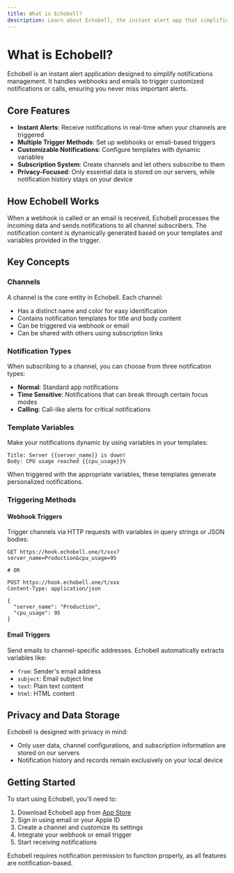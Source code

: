 ```yaml
---
title: What is Echobell?
description: Learn about Echobell, the instant alert app that simplifies notifications management.
---
```


# What is Echobell?

Echobell is an instant alert application designed to simplify notifications management. It handles webhooks and emails to trigger customized notifications or calls, ensuring you never miss important alerts.

## Core Features

- **Instant Alerts**: Receive notifications in real-time when your channels are triggered
- **Multiple Trigger Methods**: Set up webhooks or email-based triggers
- **Customizable Notifications**: Configure templates with dynamic variables
- **Subscription System**: Create channels and let others subscribe to them
- **Privacy-Focused**: Only essential data is stored on our servers, while notification history stays on your device

## How Echobell Works

When a webhook is called or an email is received, Echobell processes the incoming data and sends notifications to all channel subscribers. The notification content is dynamically generated based on your templates and variables provided in the trigger.

## Key Concepts

### Channels

A channel is the core entity in Echobell. Each channel:

- Has a distinct name and color for easy identification
- Contains notification templates for title and body content
- Can be triggered via webhook or email
- Can be shared with others using subscription links

### Notification Types

When subscribing to a channel, you can choose from three notification types:

- **Normal**: Standard app notifications
- **Time Sensitive**: Notifications that can break through certain focus modes
- **Calling**: Call-like alerts for critical notifications

### Template Variables

Make your notifications dynamic by using variables in your templates:

```
Title: Server {{server_name}} is down!
Body: CPU usage reached {{cpu_usage}}%
```

When triggered with the appropriate variables, these templates generate personalized notifications.

### Triggering Methods

#### Webhook Triggers

Trigger channels via HTTP requests with variables in query strings or JSON bodies:

```http
GET https://hook.echobell.one/t/xxx?server_name=Production&cpu_usage=95

# OR

POST https://hook.echobell.one/t/xxx
Content-Type: application/json

{
  "server_name": "Production",
  "cpu_usage": 95
}
```

#### Email Triggers

Send emails to channel-specific addresses. Echobell automatically extracts variables like:
- `from`: Sender's email address
- `subject`: Email subject line
- `text`: Plain text content
- `html`: HTML content

## Privacy and Data Storage

Echobell is designed with privacy in mind:
- Only user data, channel configurations, and subscription information are stored on our servers
- Notification history and records remain exclusively on your local device

## Getting Started

To start using Echobell, you'll need to:
1. Download Echobell app from [App Store](https://apps.apple.com/app/id6743597198)
2. Sign in using email or your Apple ID
3. Create a channel and customize its settings
4. Integrate your webhook or email trigger
5. Start receiving notifications

<Callout type="warn">Echobell requires notification permission to function properly, as all features are notification-based.</Callout>